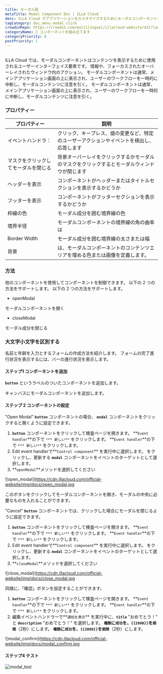 ```yaml
---
title: モーダル語
metaTitle: Modal Component Doc | ILLA Cloud
desc: ILLA Cloud でアプリケーションをカスタマイズするためにモーダルコンポーネントを使用する方法を学びます。
tagCategory: doc_menu_modal_click
crowdinRepo: https://crowdin.com/multilingual/illacloud-website/421?languages=ja&filter=basic&value=0
categoryName: 🧬 コンポーネントを組み立てます
categoryPriority: 6
postPriority: 1
---
```


## <h2 hidden>モーダルとは？</h2>

ILLA Cloud では、モーダルコンポーネントはコンテンツを表示するために使用されるユーザーインターフェイス要素です。 情報や、フォーカスされたオーバーレイされたウィンドウ内のアクション。 モーダルコンポーネントは通常、メインアプリケーション画面の上に表示され、ユーザーのワークフローを一時的に中断し、モーダルコンテンツに注意を引く。 モーダルコンポーネントは通常、メインアプリケーション画面の上に表示され、ユーザーのワークフローを一時的に中断し、モーダルコンテンツに注意を引く。

### プロパティー

| プロパティー                    | 説明                                                                                            |
| ------------------------- | --------------------------------------------------------------------------------------------- |
| イベントハンドラ：                 | クリック、キープレス、値の変更など、特定のユーザーアクションやイベントを検出し、応答します                                                 |
| マスクをクリックしてモーダルを閉じる        | 背景オーバーレイをクリックするかモーダルのマスクをクリックするとモーダルウィンドウが閉じます                                                |
| ヘッダーを表示                   | コンポーネントがヘッダーまたはタイトルセクションを表示するかどうか                                                             |
| フッターを表示                   | コンポーネントがフッターセクションを表示するかどうか                                                                    |
| 枠線の色                      | モーダル成分を囲む境界線の色                                                                                |
| 境界半径                      | モーダルコンポーネントの境界線の角の曲率は                                                                         |
| Border Width              | モーダル成分を囲む境界線の太さまたは幅                                                                           |
| 背景                        | は、モーダルコンポーネントのコンテンツエリアを埋める色または画像を定義します。                                                       |

### 方法

他のコンポーネントを使用してコンポーネントを制御できます。 以下の 2 つの方法をサポートします。 以下の 2 つの方法をサポートします。

-   openModal

モーダルコンポーネントを開く

-   closeModal

モーダル成分を閉じる

### 大文字小文字を区別する

名前と年齢を入力とするフォームの作成方法を紹介します。 フォームの完了進行状況を表示するには、バーの進行状況を表示します。

#### ステップ1 コンポーネントを追加

**`button`** というラベルのついたコンポーネントを追加します。

キャンバスにモーダルコンポーネントを追加します。

#### ステップ 2 コンポーネントの設定

"Open Modal" **`button`** コンポーネントの場合、 **`modal`** コンポーネントをクリックすると開くように設定できます。

1.  **`button`** コンポーネントをクリックして検査ページを開きます。 **`Event handler`**の下で `*** 新しい**` をクリックします。 **`Event handler`**の下で `*** 新しい**` をクリックします。
2.  Edit event handlerで**`Control component`** を実行中に選択します。 をクリックし、更新する **`modal`** コンポーネントをイベントのターゲットとして選択します。
3.  **`openModal`**メソッドを選択してください

![open_modal]\(https://cdn.illacloud.com/official-website/img/docs/open_modal.jpg

このボタンをクリックしてモーダルコンポーネントを開き、モーダルの中央に必要なものを入れることができます。

"Cancel" **`button`** コンポーネントでは、クリックした場合にモーダルを閉じるように設定できます。

1.  **`button`** コンポーネントをクリックして検査ページを開きます。 **`Event handler`**の下で `*** 新しい**` をクリックします。 **`Event handler`**の下で `*** 新しい**` をクリックします。
2.  Edit event handlerで**`Control component`** を実行中に選択します。 をクリックし、更新する **`modal`** コンポーネントをイベントのターゲットとして選択します。
3.  **`closeModal`**メソッドを選択してください

![close_modal]\(https://cdn.illacloud.com/official-website/img/docs/close_modal.jpg

同様に、「確認」ボタンを設定することができます。

1.  **`button`** コンポーネントをクリックして検査ページを開きます。 **`Event handler`**の下で `*** 新しい**` をクリックします。 **`Event handler`**の下で `*** 新しい**` をクリックします。
2.  編集イベントハンドラーで**`通知を表示`** を実行中に、**`title`** "おめでとう！" と **`description`** "おめでとう！" を選択します。 **`種類`**に`成功`を、`{{2000}}`を**`期間`**（2秒）にします。 **`種類`**に`成功`を、`{{2000}}`を**`期間`**（2秒）にします。

![modal_confirm]\(https://cdn.illacloud.com/official-website/img/docs/modal_confirm.jpg

#### ステップ4 テスト

![modal_test](https://cdn.illacloud.com/official-website/img/docs/modal_test.gif)
